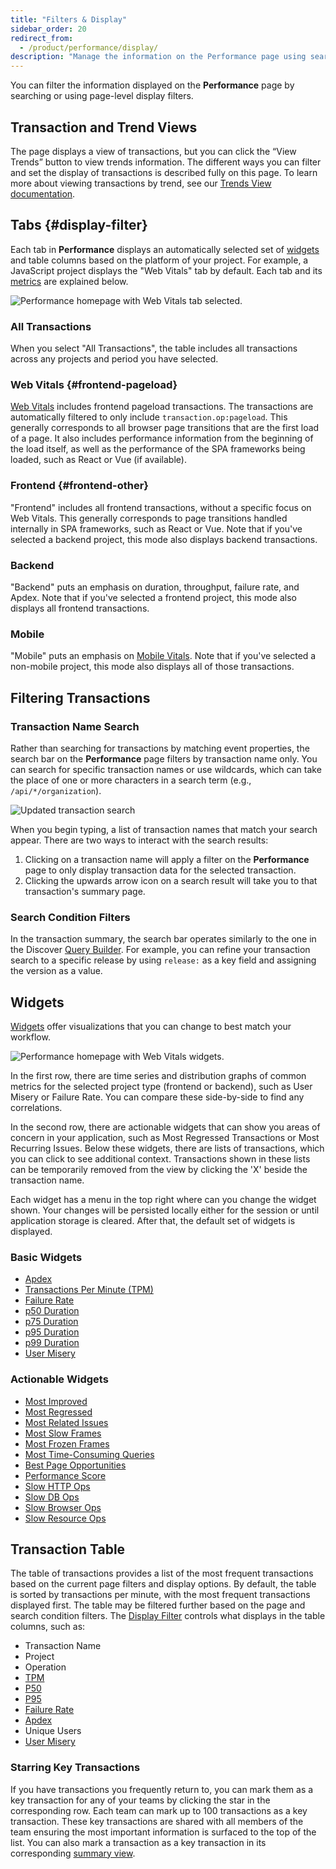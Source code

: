 ```yaml
---
title: "Filters & Display"
sidebar_order: 20
redirect_from:
  - /product/performance/display/
description: "Manage the information on the Performance page using search or page-level display filters to quickly identify performance issues."
---
```


You can filter the information displayed on the **Performance** page by searching or using page-level display filters.

## Transaction and Trend Views

The page displays a view of transactions, but you can click the “View Trends” button to view trends information. The different ways you can filter and set the display of transactions is described fully on this page. To learn more about viewing transactions by trend, see our [Trends View documentation](/product/performance/trends/).

## Tabs {#display-filter}

Each tab in **Performance** displays an automatically selected set of [widgets](#widgets) and table columns based on the platform of your project. For example, a JavaScript project displays the "Web Vitals" tab by default. Each tab and its [metrics](/product/performance/metrics/) are explained below.

![Performance homepage with Web Vitals tab selected.](01_full_widget_frontend.png)

### All Transactions

When you select "All Transactions", the table includes all transactions across any projects and period you have selected.

### Web Vitals {#frontend-pageload}

[Web Vitals](/product/performance/web-vitals/) includes frontend pageload transactions. The transactions are automatically filtered to only include `transaction.op:pageload`. This generally corresponds to all browser page transitions that are the first load of a page. It also includes performance information from the beginning of the load itself, as well as the performance of the SPA frameworks being loaded, such as React or Vue (if available).

### Frontend {#frontend-other}

"Frontend" includes all frontend transactions, without a specific focus on Web Vitals. This generally corresponds to page transitions handled internally in SPA frameworks, such as React or Vue. Note that if you've selected a backend project, this mode also displays backend transactions.

### Backend

"Backend" puts an emphasis on duration, throughput, failure rate, and Apdex. Note that if you've selected a frontend project, this mode also displays all frontend transactions.

### Mobile

"Mobile" puts an emphasis on [Mobile Vitals](/product/performance/mobile-vitals/). Note that if you've selected a non-mobile project, this mode also displays all of those transactions.

## Filtering Transactions

### Transaction Name Search

Rather than searching for transactions by matching event properties, the search bar on the **Performance** page filters by transaction name only. You can search for specific transaction names or use wildcards, which can take the place of one or more characters in a search term (e.g., `/api/*/organization`).

![Updated transaction search](transaction-name-search.png)

When you begin typing, a list of transaction names that match your search appear. There are two ways to interact with the search results:

1. Clicking on a transaction name will apply a filter on the **Performance** page to only display transaction data for the selected transaction.
2. Clicking the upwards arrow icon on a search result will take you to that transaction's summary page.

### Search Condition Filters

In the transaction summary, the search bar operates similarly to the one in the Discover [Query Builder](/product/discover-queries/query-builder/#filter-by-search-conditions). For example, you can refine your transaction search to a specific release by using `release:` as a key field and assigning the version as a value.

## Widgets

[Widgets](/product/performance/filters-display/widgets/) offer visualizations that you can change to best match your workflow.

![Performance homepage with Web Vitals widgets.](01_half_widget_frontend.png)

In the first row, there are time series and distribution graphs of common metrics for the selected project type (frontend or backend), such as User Misery or Failure Rate. You can compare these side-by-side to find any correlations.

In the second row, there are actionable widgets that can show you areas of concern in your application, such as Most Regressed Transactions or Most Recurring Issues. Below these widgets, there are lists of transactions, which you can click to see additional context. Transactions shown in these lists can be temporarily removed from the view by clicking the 'X' beside the transaction name.

Each widget has a menu in the top right where can you change the widget shown. Your changes will be persisted locally either for the session or until application storage is cleared. After that, the default set of widgets is displayed.

### Basic Widgets

- [Apdex](/product/performance/metrics/#apdex)
- [Transactions Per Minute (TPM)](/product/performance/metrics/#throughput-total-tpm-tps)
- [Failure Rate](/product/performance/metrics/#failure-rate)
- [p50 Duration](/product/performance/metrics/#p50-threshold)
- [p75 Duration](/product/performance/metrics/#p75-threshold)
- [p95 Duration](/product/performance/metrics/#p95-threshold)
- [p99 Duration](/product/performance/metrics/#p99-threshold)
- [User Misery](/product/performance/metrics/#user-misery)

### Actionable Widgets

- [Most Improved](/product/performance/filters-display/widgets/#most-improved)
- [Most Regressed](/product/performance/filters-display/widgets/#most-regressed)
- [Most Related Issues](/product/performance/filters-display/widgets/#most-related-issues)
- [Most Slow Frames](/product/performance/filters-display/widgets/#most-slow-frames)
- [Most Frozen Frames](/product/performance/filters-display/widgets/#most-frozen-frames)
- [Most Time-Consuming Queries](/product/performance/filters-display/widgets/#most-time-consuming-queries)
- [Best Page Opportunities](/product/performance/filters-display/widgets/#best-page-opportunities)
- [Performance Score](/product/performance/filters-display/widgets/#performance-score)
- [Slow HTTP Ops](/product/performance/filters-display/widgets/#slow-http-ops)
- [Slow DB Ops](/product/performance/filters-display/widgets/#slow-db-ops)
- [Slow Browser Ops](/product/performance/filters-display/widgets/#slow-browser-ops)
- [Slow Resource Ops](/product/performance/filters-display/widgets/#slow-resource-ops)

## Transaction Table

The table of transactions provides a list of the most frequent transactions based on the current page filters and display options. By default, the table is sorted by transactions per minute, with the most frequent transactions displayed first. The table may be filtered further based on the page and search condition filters.
The [Display Filter](#display-filter) controls what displays in the table columns, such as:

- Transaction Name
- Project
- Operation
- [TPM](/product/performance/metrics/#throughput-total-tpm-tps)
- [P50](/product/performance/metrics/#average-transaction-duration)
- [P95](/product/performance/metrics/#p95-threshold)
- [Failure Rate](/product/performance/metrics/#failure-rate)
- [Apdex](/product/performance/metrics/#apdex)
- Unique Users
- [User Misery](/product/performance/metrics/#user-misery)

### Starring Key Transactions

If you have transactions you frequently return to, you can mark them as a key transaction for any of your teams by clicking the star in the corresponding row. Each team can mark up to 100 transactions as a key transaction. These key transactions are shared with all members of the team ensuring the most important information is surfaced to the top of the list. You can also mark a transaction as a key transaction in its corresponding [summary view](/product/performance/transaction-summary/#starring-key-transactions).
